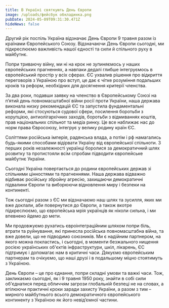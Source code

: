 ```yaml
---
title: В Україні святкують День Європи
image: /uploads/фейсбук обкладинка.png
pubDate: 2024-05-09T09:31:30.471Z
hideNews: false
---
```


Другий рік поспіль Україна відзначає День Європи 9 травня разом із країнами Європейського Союзу. Відзначаючи День Європи сьогодні, ми підкреслюємо важливість нашої єдності та сили й спільного руху в майбутнє.

Попри триваючу війну, ми ні на крок не зупиняємось у наших європейських прагненнях, а навпаки дедалі глибше інтегруємось в європейський простір у всіх сферах. ЄС ухвалив рішення про відкриття переговорів з Україною про вступ, це дає є чітке розуміння подальших кроків та реформ, необхідних  для досягнення критерії членства.

За два роки, подавши заявку на членство в Європейському Союзі на пʼятий день повномасштабної війни росії проти України, наша держава виконала низку рекомендацій ЄС та запустила фундаментальні реформи, які стосуються судової сфери, посилення боротьби з корупцією, антиолігархічних заходів, боротьби з відмиваннях коштів, прав національних спільнот та медіа ринку. Це все наближає нас до норм права Євросоюзу, інтегрує у велику родину країн ЄС.

Соліттями російська імперія, радянська влада, а потім і рф намагались будь-якими способами відірвати Україну від європейської спільноти. З перших років незалежності українці боролися за демократичний шлях розвитку та протистояли всім спробам підводити європейське майбутнє України.  

Сьогодні Україна повертається до родини європейських держав зі спільними цінностями та прагненнями. Наша держава відважно відбиває російську збройну агресію, захищаючи демократичні підвалини Європи та виборюючи відновлення миру і безпеки на континенті.

Тож сьогодні разом з ЄС ми відзначаємо наш шлях та зусилля, яких ми вже доклали, аби повернутися до Європи, а також вкотре підкреслюємо, що європейська мрія українців як ніколи сильна, і ми впевнено йдемо до мети.

Ми продовжуємо рухатись євроінтеграційним шляхом попри біль, втрати та руйнування, які принесла російська повномасштабна війна, та вже довели, що не підводимо союзників. Ми є надійним партнером, на якого можна покластись, і сьогодні, в моменти безжального нищення росією українських об'єктів інфраструктури, шкіл, лікарень, ЄС підтримує і допомагає нам в критичні часи. Дякуємо європейським партнерам та очікуємо, що наші друзі і в подальшому міцно стоятимуть з Україною.

День Європи – це про єднання, попри складні умови та важкі часи. Тож, закликаємо сьогодні, як і 9 травня 1950 року, знайти в собі сили об'єднатися перед обличчям загрози глобальній безпеці не на словах, а втілюючи практичні кроки заради захисту України, а разом з тим – мирного майбутнього всього демократичного європейського континенту з Україною як його невід’ємної частини.
